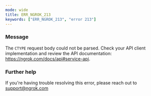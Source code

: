 ```yaml
---
mode: wide
title: ERR_NGROK_213
keywords: ["ERR_NGROK_213", "error 213"]
---
```



### Message

The `CTYPE` request body could not be parsed. Check your API client implementation and review the API documentation: https://ngrok.com/docs/api#service-api.

<ErrorDetails />

### Further help

If you're having trouble resolving this error, please reach out to [support@ngrok.com](mailto:support@ngrok.com?subject=Help%20with%20ERR_NGROK_213)
